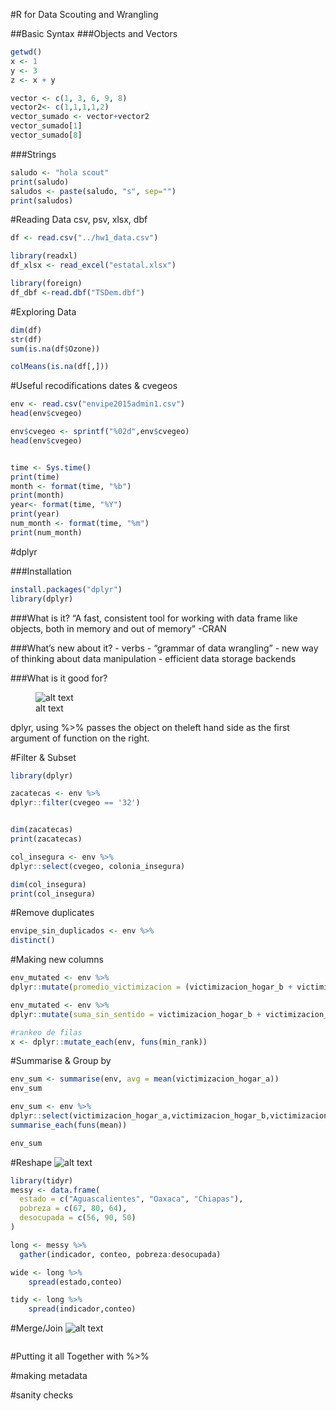 #R for Data Scouting and Wrangling

##Basic Syntax
###Objects and Vectors
```r
getwd()
x <- 1
y <- 3
z <- x + y

vector <- c(1, 3, 6, 9, 8)
vector2<- c(1,1,1,1,2)
vector_sumado <- vector+vector2
vector_sumado[1]
vector_sumado[8]
```
###Strings
```r
saludo <- "hola scout"
print(saludo)
saludos <- paste(saludo, "s", sep="")
print(saludos)
```


#Reading Data
csv, psv, xlsx, dbf

```r
df <- read.csv("../hw1_data.csv")

library(readxl)
df_xlsx <- read_excel("estatal.xlsx")

library(foreign)
df_dbf <-read.dbf("TSDem.dbf")
```

#Exploring Data

```r
dim(df)
str(df)
sum(is.na(df$Ozone))

colMeans(is.na(df[,]))
```
#Useful recodifications
dates & cvegeos

```r
env <- read.csv("envipe2015admin1.csv")
head(env$cvegeo)

env$cvegeo <- sprintf("%02d",env$cvegeo)
head(env$cvegeo)


time <- Sys.time()
print(time)
month <- format(time, "%b")
print(month)
year<- format(time, "%Y")
print(year)
num_month <- format(time, "%m")
print(num_month)
```
#dplyr

###Installation
```r
install.packages("dplyr")
library(dplyr)
```

###What is it?
"A fast, consistent tool for working with data frame like objects, both in memory and out of memory"
-CRAN

###What's new about it?
- verbs
- "grammar of data wrangling"
- new way of thinking about data manipulation
- efficient data storage backends

###What is it good for?

![alt text](tidy.png)

dplyr, using %>% passes the object on theleft hand side as the first argument of function on the right.


#Filter & Subset
```r
library(dplyr)

zacatecas <- env %>%
dplyr::filter(cvegeo == '32')


dim(zacatecas)
print(zacatecas)

col_insegura <- env %>%
dplyr::select(cvegeo, colonia_insegura)

dim(col_insegura)
print(col_insegura)
```

#Remove duplicates
```r
envipe_sin_duplicados <- env %>%
distinct()
```


#Making new columns
```r
env_mutated <- env %>%
dplyr::mutate(promedio_victimizacion = (victimizacion_hogar_b + victimizacion_hogar_a)/2)

env_mutated <- env %>%
dplyr::mutate(suma_sin_sentido = victimizacion_hogar_b + victimizacion_hogar_a)

#rankeo de filas
x <- dplyr::mutate_each(env, funs(min_rank))
```
#Summarise & Group by  
```r
env_sum <- summarise(env, avg = mean(victimizacion_hogar_a))
env_sum

env_sum <- env %>% 
dplyr::select(victimizacion_hogar_a,victimizacion_hogar_b,victimizacion_pers_b)%>%
summarise_each(funs(mean))

env_sum
```
#Reshape
![alt text](reshape.png)
```r
library(tidyr)
messy <- data.frame(
  estado = c("Aguascalientes", "Oaxaca", "Chiapas"),
  pobreza = c(67, 80, 64),
  desocupada = c(56, 90, 50)
)

long <- messy %>%
  gather(indicador, conteo, pobreza:desocupada)

wide <- long %>%
	spread(estado,conteo)

tidy <- long %>%
	spread(indicador,conteo)
```
#Merge/Join
![alt text](combine.png)
```r
```
#Putting it all Together with %>%


#making metadata

#sanity checks


```r

```